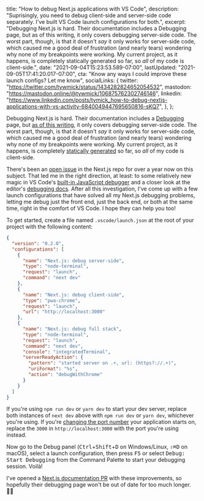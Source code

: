   title: "How to debug Next.js applications with VS Code",
  description:
    "Suprisingly, you need to debug client-side and server-side code separately. I've built VS Code launch configurations for both.",
  excerpt:
    "Debugging Next.js is hard. Their documentation includes a Debugging page, but as of this writing, it only covers debugging server-side code. The worst part, though, is that it doesn't _say_ it only works for server-side code, which caused me a good deal of frustration (and nearly tears) wondering why none of my breakpoints were working. My current project, as it happens, is completely statically generated so far, so _all_ of my code is client-side.",
  date: "2021-09-04T15:23:53.589-07:00",
  lastUpdated: "2021-09-05T17:41:20.017-07:00",
  cta: "Know any ways I could improve these launch configs? Let me know",
  socialLinks: {
    twitter: "https://twitter.com/tywmick/status/1434282824652054532",
    mastodon: "https://mastodon.online/@tywmick/106875762302746146",
    linkedin:
      "https://www.linkedin.com/posts/tymick_how-to-debug-nextjs-applications-with-vs-activity-6840049447695650816-sKQ7",
  },
};

Debugging Next.js is hard. Their documentation includes a [Debugging][1] page,
but [as of this writing][2], it only covers debugging server-side code. The
worst part, though, is that it doesn't _say_ it only works for server-side code,
which caused me a good deal of frustration (and nearly tears) wondering why none
of my breakpoints were working. My current project, as it happens, is completely
[statically generated][3] so far, so _all_ of my code is client-side.

[1]: https://nextjs.org/docs/advanced-features/debugging
[2]:
  https://web.archive.org/web/20210904210536/https://nextjs.org/docs/advanced-features/debugging
[3]: https://nextjs.org/docs/advanced-features/automatic-static-optimization

There's been an [open issue][4] in the Next.js repo for over a year now on this
subject. That led me in the right direction, at least: to some relatively new
magic in VS Code's [built-in JavaScript debugger][5] and a closer look at the
editor's [debugging docs][6]. After all this investigation, I've come up with a
few launch configurations that have solved all my Next.js debugging problems,
letting me debug just the front end, just the back end, or both at the same
time, right in the comfort of VS Code. I hope they can help you too!

[4]: https://github.com/vercel/next.js/issues/16442
[5]: https://github.com/microsoft/vscode-js-debug
[6]: https://code.visualstudio.com/docs/editor/debugging

To get started, create a file named `.vscode/launch.json` at the root of your
project with the following content:

```json
{
  "version": "0.2.0",
  "configurations": [
    {
      "name": "Next.js: debug server-side",
      "type": "node-terminal",
      "request": "launch",
      "command": "next dev"
    },
    {
      "name": "Next.js: debug client-side",
      "type": "pwa-chrome",
      "request": "launch",
      "url": "http://localhost:3000"
    },
    {
      "name": "Next.js: debug full stack",
      "type": "node-terminal",
      "request": "launch",
      "command": "next dev",
      "console": "integratedTerminal",
      "serverReadyAction": {
        "pattern": "started server on .+, url: (https?://.+)",
        "uriFormat": "%s",
        "action": "debugWithChrome"
      }
    }
  ]
}
```

If you're using `npm run dev` or `yarn dev` to start your dev server, replace
both instances of `next dev` above with `npm run dev` or `yarn dev`, whichever
you're using. If you're [changing the port number][7] your application starts
on, replace the `3000` in `http://localhost:3000` with the port you're using
instead.

[7]: https://nextjs.org/docs/api-reference/cli#development

Now go to the Debug panel (<kbd>Ctrl</kbd>+<kbd>Shift</kbd>+<kbd>D</kbd> on
Windows/Linux, <kbd>⇧</kbd><kbd>⌘</kbd><kbd>D</kbd> on macOS), select a launch
configuration, then press <kbd>F5</kbd> or select <samp>Debug: Start
Debugging</samp> from the Command Palette to start your debugging session.
Voilà!

I've opened a [Next.js documentation PR][8] with these improvements, so
hopefully their debugging page won't be out of date for too much longer. 🤞🏼

[8]: https://github.com/vercel/next.js/pull/28815

<!--
Explicit wrapper export shouldn't be necessary, but when using MDX files as
Next.js pages, the [wrapper component][1] doesn't receive [`layoutProps`][2] as
it should. Perhaps this will be fixed in future versions of MDX and/or
@next/mdx?

[1]: https://mdxjs.com/getting-started#using-the-wrapper
[2]: https://mdxjs.com/advanced/components#layout-props
-->

